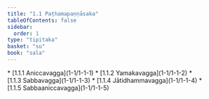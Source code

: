 ```yaml
---
title: "1.1 Paṭhamapaṇṇāsaka"
tableOfContents: false
sidebar:
  order: 1
type: "tipitaka"
basket: "su"
book: "sala"
---
```



<DynamicBreadcrumb />



<TableOfContents book="sala" section="1.1">
* [1.1.1 Aniccavagga](1-1/1-1-1)
* [1.1.2 Yamakavagga](1-1/1-1-2)
* [1.1.3 Sabbavagga](1-1/1-1-3)
* [1.1.4 Jātidhammavagga](1-1/1-1-4)
* [1.1.5 Sabbaaniccavagga](1-1/1-1-5)
</TableOfContents>